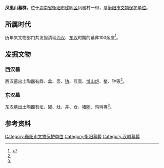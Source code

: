 {{expand|time=2017-02-05T00:45:42+00:00}}
'''凤凰山墓群'''，位于[[湖南省|湖南省]][[衡阳市|衡阳市]][[珠晖区|珠晖区]]凤凰村一带，是[[衡阳市文物保护单位|衡阳市文物保护单位]]。

== 所属时代 ==
历年来文物部门共发掘清理[[西汉|西汉]]、[[东汉|东汉]]时期的墓葬100余座<ref name=":0">{{Cite book|title=《衡阳市志：1978~2008》|last=|first=|publisher=方志出版社|year=2008年|isbn=978-7-514-41224-6|location=|page=2110|pages=|chapter=第二十五编 文化}}</ref>。

== 发掘文物 ==

=== 西汉墓 ===
西汉墓出土陶器有鼎、盒、壶、[[钫_(器皿)|钫]]、豆壶、[[博山炉|博山炉]]、鍪、钟等<ref name=":0" />。

=== 东汉墓 ===
东汉墓出土陶器有坛、罐、灶、井、仓、猪圈、鸡埘等<ref name=":0" />。

== 参考资料 ==
{{Reflist|}}
[[Category:衡阳市文物保护单位|Category:衡阳市文物保护单位]]
[[Category:衡阳墓葬|Category:衡阳墓葬]]
[[Category:汉朝墓葬|Category:汉朝墓葬]]